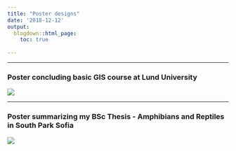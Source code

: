 ```yaml
---
title: "Poster designs"
date: '2018-12-12'
output: 
  blogdown::html_page:
    toc: true
    
---
```


***
### Poster concluding basic GIS course at Lund University

![](/project/projects_files/PosterPresentation_Machakos_DOK-1.jpg)


***

### Poster summarizing my BSc Thesis - Amphibians and Reptiles in South Park Sofia

![](/project/projects_files/frogs-1.jpg)
